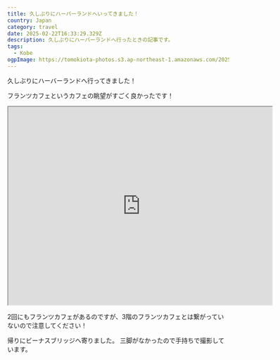 ```yaml
---
title: 久しぶりにハーバーランドへいってきました！
country: Japan
category: travel
date: 2025-02-22T16:33:29.329Z
description: 久しぶりにハーバーランドへ行ったときの記事です。
tags:
  - Kobe
ogpImage: https://tomokiota-photos.s3.ap-northeast-1.amazonaws.com/2025/harborland/img4.jpg
---
```


久しぶりにハーバーランドへ行ってきました！

<BlogImage src="https://tomokiota-photos.s3.ap-northeast-1.amazonaws.com/2025/harborland/img1.jpg" width={1000} />

フランツカフェというカフェの眺望がすごく良かったです！

<iframe
  src="https://www.google.com/maps/embed?pb=!1m18!1m12!1m3!1d450.709801049305!2d135.18412929028273!3d34.68003865274845!2m3!1f0!2f0!3f0!3m2!1i1024!2i768!4f13.1!3m3!1m2!1s0x60008faa818142bd%3A0x256bd903896b44f5!2z44OV44Op44Oz44OE44Kr44OV44KnLSBGcmFudHpDYWZl!5e1!3m2!1sja!2sjp!4v1745395075471!5m2!1sja!2sjp"
  width="600"
  height="450"
  style={{ border: 0 }}
  allowFullScreen=""
  loading="lazy"
  referrerPolicy="no-referrer-when-downgrade"
></iframe>

2回にもフランツカフェがあるのですが、3階のフランツカフェとは繋がっていないので注意してください！

<BlogImage src="https://tomokiota-photos.s3.ap-northeast-1.amazonaws.com/2025/harborland/img2.jpg" width={1000} />

<BlogImage src="https://tomokiota-photos.s3.ap-northeast-1.amazonaws.com/2025/harborland/img3.jpg" width={1000} />

帰りにビーナスブリッジへ寄りました。
三脚がなかったので手持ちで撮影しています。

<BlogImage src="https://tomokiota-photos.s3.ap-northeast-1.amazonaws.com/2025/harborland/img4.jpg" width={1000} />
